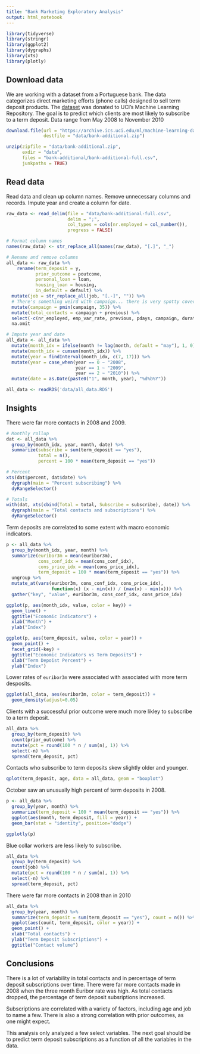 ```yaml
---
title: "Bank Marketing Exploratory Analysis"
output: html_notebook
---
```


```r
library(tidyverse)
library(stringr)
library(ggplot2)
library(dygraphs)
library(xts)
library(plotly)
```

## Download data

We are working with a dataset from a Portuguese bank.  The data categorizes direct marketing efforts (phone calls) designed to sell term deposit products.  The [dataset](https://archive.ics.uci.edu/ml/datasets/Bank+Marketing) was donated to UCI's Machine Learning Repository. The goal is to predict which clients are most likely to subscribe to a term deposit. Data range from May 2008 to November 2010


```r
download.file(url = "https://archive.ics.uci.edu/ml/machine-learning-databases/00222/bank-additional.zip",
              destfile = "data/bank-additional.zip")

unzip(zipfile = "data/bank-additional.zip", 
      exdir = "data", 
      files = "bank-additional/bank-additional-full.csv", 
      junkpaths = TRUE)
```

## Read data

Read data and clean up column names. Remove unnecessary columns and records. Impute year and create a column for date.

```r
raw_data <- read_delim(file = "data/bank-additional-full.csv",
                       delim = ";",
                       col_types = cols(nr.employed = col_number()),
                       progress = FALSE)

# Format column names
names(raw_data) <- str_replace_all(names(raw_data), "[.]", "_")

# Rename and remove columns
all_data <- raw_data %>%
    rename(term_deposit = y,
           prior_outcome = poutcome,
           personal_loan = loan,
           housing_loan = housing,
           in_default = default) %>%
  mutate(job = str_replace_all(job, "[.-]", "")) %>%
  # There's something weird with campaign... there is very spotty coverage after 35 (up to 56).
  mutate(campaign = pmin(campaign, 35)) %>%
  mutate(total_contacts = campaign + previous) %>%
  select(-c(nr_employed, emp_var_rate, previous, pdays, campaign, duration)) %>%
  na.omit

# Impute year and date
all_data <- all_data %>%
  mutate(month_idx = ifelse(month != lag(month, default = "may"), 1, 0)) %>%
  mutate(month_idx = cumsum(month_idx)) %>%
  mutate(year = findInterval(month_idx, c(7, 17))) %>%
  mutate(year = case_when(year == 0 ~ "2008",
                          year == 1 ~ "2009",
                          year == 2 ~ "2010")) %>%
  mutate(date = as.Date(paste0("1", month, year), "%d%b%Y"))

all_data <- readRDS('data/all_data.RDS')
```

## Insights

There were far more contacts in 2008 and 2009.

```r

# Monthly rollup
dat <- all_data %>%
  group_by(month_idx, year, month, date) %>%
  summarize(subscribe = sum(term_deposit == "yes"), 
            total = n(),
            percent = 100 * mean(term_deposit == "yes"))

# Percent
xts(dat$percent, dat$date) %>%
  dygraph(main = "Percent subscribing") %>%
  dyRangeSelector()

# Totals
with(dat, xts(cbind(Total = total, Subscribe = subscribe), date)) %>%
  dygraph(main = "Total contacts and subscriptions") %>%
  dyRangeSelector()
```

Term deposits are correlated to some extent with macro economic indicators.

```r
p <- all_data %>%
  group_by(month_idx, year, month) %>%
  summarize(euribor3m = mean(euribor3m),
            cons_conf_idx = mean(cons_conf_idx),
            cons_price_idx = mean(cons_price_idx),
            term_deposit = 100 * mean(term_deposit == "yes")) %>%
  ungroup %>%
  mutate_at(vars(euribor3m, cons_conf_idx, cons_price_idx),
                 function(x) (x - min(x)) / (max(x) - min(x))) %>%
  gather("key", "value", euribor3m, cons_conf_idx, cons_price_idx)

ggplot(p, aes(month_idx, value, color = key)) +
  geom_line() +
  ggtitle("Economic Indicators") +
  xlab("Month") +
  ylab("Index")

ggplot(p, aes(term_deposit, value, color = year)) +
  geom_point() +
  facet_grid(~key) +
  ggtitle("Economic Indicators vs Term Deposits") +
  xlab("Term Depoist Percent") +
  ylab("Index")

```

Lower rates of `euribor3m` were associated with associated with more term desposits. 

```r
ggplot(all_data, aes(euribor3m, color = term_deposit)) +
  geom_density(adjust=0.05)
```

Clients with a successful prior outcome were much more likley to subscribe to a term deposit.

```r
all_data %>%
  group_by(term_deposit) %>%
  count(prior_outcome) %>%
  mutate(pct = round(100 * n / sum(n), 1)) %>%
  select(-n) %>%
  spread(term_deposit, pct)
```

Contacts who subscribe to term deposits skew slightly older and younger.

```r
qplot(term_deposit, age, data = all_data, geom = "boxplot")
```

October saw an unusually high percent of term deposits in 2008.

```r
p <- all_data %>%
  group_by(year, month) %>%
  summarize(term_deposit = 100 * mean(term_deposit == "yes")) %>%
  ggplot(aes(month, term_deposit, fill = year)) +
  geom_bar(stat = "identity", position="dodge")

ggplotly(p)
```

Blue collar workers are less likely to subscribe.

```r
all_data %>%
  group_by(term_deposit) %>%
  count(job) %>%
  mutate(pct = round(100 * n / sum(n), 1)) %>%
  select(-n) %>%
  spread(term_deposit, pct)
```

There were far more contacts in 2008 than in 2010

```r
all_data %>%
  group_by(year, month) %>%
  summarize(term_deposit = sum(term_deposit == "yes"), count = n()) %>%
  ggplot(aes(count, term_deposit, color = year)) +
  geom_point() +
  xlab("Total contacts") +
  ylab("Term Deposit Subscriptions") +
  ggtitle("Contact volume")
```

## Conclusions

There is a lot of variability in total contacts and in percentage of term deposit subscriptions over time. There were far more contacts made in 2008 when the three month Euribor rate was high. As total contacts dropped, the percentage of term deposit subsriptions increased.

Subscriptions are correlated with a variety of factors, including age and job to name a few. There is also a strong correlation with prior outcomes, as one might expect.

This analysis only analyzed a few select variables. The next goal should be to predict term deposit subscriptions as a function of all the variables in the data.